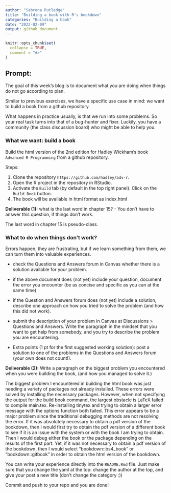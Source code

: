 ```yaml
---
author: "Sabrena Rutledge"
title: "Building a book with R's bookdown"
categories: "Building a book"
date: "2022-02-09"
output: github_document
---
```


<!-- README.md is generated from README.Rmd. Please edit that file -->

```r
knitr::opts_chunk$set(
  collapse = TRUE,
  comment = "#>"
)
```

## Prompt:


The goal of this  week's blog is to document what you are doing when things do not go according to plan. 

Similar to previous exercises, we have a specific use case in mind: we want to build a book from a github repository. 

What happens in practice usually, is that we run into some problems. 
So your real task turns into that of a bug-hunter and fixer. Luckily, you have a community (the class discussion board) who might be able to help you. 



### What we want: build a book

Build the html version of the 2nd edition for Hadley Wickham's book `Advanced R Programming` from a github repository.

Steps:

1. Clone the repository `https://github.com/hadley/adv-r`.
2. Open the R project in the repository in RStudio.
3. Activate the `Build` tab (by default in the top right panel). Click on the `Build Book` button.
4. The book will be available in html format as index.html

**Deliverable (1):** what is the last word in chapter 15? - You don't have to answer this question, if things don't work. 

The last word in chapter 15 is pseudo-class. 

### What to do when things don't work?

Errors happen, they are frustrating, but if we learn something from them, we can turn them into valuable experiences.

- check the Questions and Answers forum in Canvas whether there is a solution available for your problem. 

- if the above document does (not yet) include your question, document the error you encounter (be as concise and specific as you can at the same time)

- if the Question and Answers forum does (not yet) include a solution, describe one approach on how you tried to solve the problem (and how this did not work).

- submit the description of your problem in Canvas at Discussions > Questions and Answers.  Write the paragraph in the mindset that you want to get help from somebody, and you try to describe the problem you are encountering. 

- Extra points (1 pt for the first suggested working solution): post a solution to one of the problems in the Questions and Answers forum (your own does not count!). 


**Deliverable (2):** Write a paragraph on the biggest problem you encountered when you were building the book, (and how you managed to solve it.)

The biggest problem I encountered in building the html book was just needing a variety of packages not already installed. These errors were solved by installing the necessary packages. However, when not specifying the output for the build book command, the largest obstacle is LaTeX failed to compile main.tex.
Re-installing tinytex and trying to obtain a larger error message with the options function both failed. This error appears to be a major problem since the traditional debugging methods are not resolving the error. 
If it was absolutely necessary to obtain a pdf version of the bookdown, then I would first try to obtain the pdf version of a different book to see if it is an issue with the system or with the book I am trying to obtain. Then I would debug either the book or the package depending on the results of the first part.
Yet, if it was not necessary to obtain a pdf version of the bookdown, then I would select "bookdown::bs4_book" or "bookdown::gitbook" in order to obtain the html version of the bookdown.


You can write your experience directly into the `README.Rmd` file. Just make sure that you change the yaml at the top: change the author at the top, and give your post a new title (don't change the category :)) 

Commit and push to your repo and you are done!

